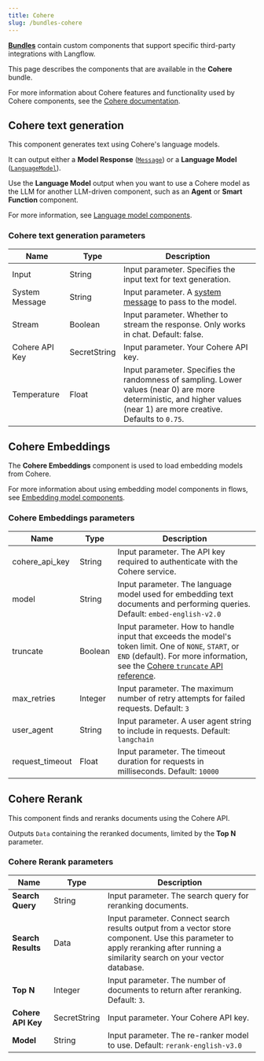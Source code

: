 ```yaml
---
title: Cohere
slug: /bundles-cohere
---
```



<Icon name="Blocks" aria-hidden="true" /> [**Bundles**](/components-bundle-components) contain custom components that support specific third-party integrations with Langflow.

This page describes the components that are available in the **Cohere** bundle.

For more information about Cohere features and functionality used by Cohere components, see the [Cohere documentation](https://cohere.ai/).

## Cohere text generation

This component generates text using Cohere's language models.

It can output either a **Model Response** ([`Message`](/data-types#message)) or a **Language Model** ([`LanguageModel`](/data-types#languagemodel)).

Use the **Language Model** output when you want to use a Cohere model as the LLM for another LLM-driven component, such as an **Agent** or **Smart Function** component.

For more information, see [Language model components](/components-models).

### Cohere text generation parameters

<PartialParams />

| Name | Type | Description |
|------|------|-------------|
| Input | String | Input parameter. Specifies the input text for text generation. |
| System Message | String | Input parameter. A [system message](https://docs.cohere.com/docs/system-instructions) to pass to the model. |
| Stream | Boolean | Input parameter. Whether to stream the response. Only works in chat. Default: false. |
| Cohere API Key | SecretString | Input parameter. Your Cohere API key. |
| Temperature | Float | Input parameter. Specifies the randomness of sampling. Lower values (near 0) are more deterministic, and higher values (near 1) are more creative. Defaults to `0.75`. |

## Cohere Embeddings

The **Cohere Embeddings** component is used to load embedding models from Cohere.

For more information about using embedding model components in flows, see [Embedding model components](/components-embedding-models).

### Cohere Embeddings parameters

<PartialParams />

| Name | Type | Description |
|------|------|-------------|
| cohere_api_key | String | Input parameter. The API key required to authenticate with the Cohere service. |
| model | String | Input parameter. The language model used for embedding text documents and performing queries. Default: `embed-english-v2.0` |
| truncate | Boolean | Input parameter. How to handle input that exceeds the model's token limit. One of `NONE`, `START`, or `END` (default). For more information, see the [Cohere `truncate` API reference](https://docs.cohere.com/reference/embed#request.body.truncate). |
| max_retries | Integer | Input parameter. The maximum number of retry attempts for failed requests. Default: `3` |
| user_agent | String | Input parameter. A user agent string to include in requests. Default: `langchain`|
| request_timeout | Float | Input parameter. The timeout duration for requests in milliseconds. Default: `10000` |

## Cohere Rerank

This component finds and reranks documents using the Cohere API.

Outputs `Data` containing the reranked documents, limited by the **Top N** parameter.

### Cohere Rerank parameters

<PartialParams />

| Name | Type | Description |
|------|------|-------------|
| **Search Query** | String | Input parameter. The search query for reranking documents. |
| **Search Results** | Data | Input parameter. Connect search results output from a vector store component. Use this parameter to apply reranking after running a similarity search on your vector database. |
| **Top N** | Integer | Input parameter. The number of documents to return after reranking. Default: `3`. |
| **Cohere API Key** | SecretString | Input parameter. Your Cohere API key. |
| **Model** | String | Input parameter. The re-ranker model to use. Default: `rerank-english-v3.0` |